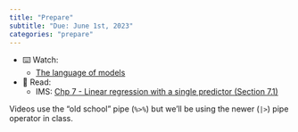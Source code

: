 ```yaml
---
title: "Prepare"
subtitle: "Due: June 1st, 2023"
categories: "prepare"
---
```


-   ⌨️ Watch:
    -   [The language of models](https://youtu.be/MWkkvDopBKc)
-   📖 Read:
    -   IMS: [Chp 7 - Linear regression with a single predictor (Section 7.1)](https://openintro-ims.netlify.app/model-slr.html)

::: callout-note
Videos use the "old school" pipe (`%>%`) but we'll be using the newer (`|>`) pipe operator in class.
:::

